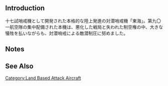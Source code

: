 {{EquipmentInfo|270}}

==Introduction==
十七試哨戒機として開発された本格的な陸上発進の対潜哨戒機「東海」。第九〇一航空隊の集中配備された本機は、悪化した戦局と失われた制空権の中、大きな犠牲を払いながらも、対潜哨戒による敵潜制圧に努めました。

==Notes==


==See Also==
{{Equipmentlist}}
[[Category:Land Based Attack Aircraft]]
